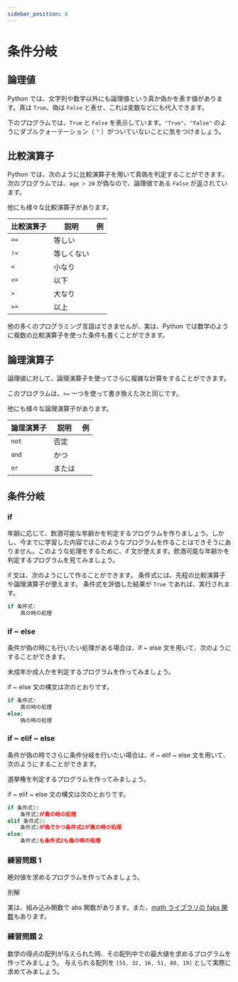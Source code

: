 ```yaml
---
sidebar_position: 8
---
```



# 条件分岐

## 論理値

Python では、文字列や数字以外にも論理値という真か偽かを表す値があります。真は `True`、偽は `False` と表せ、これは変数などにも代入できます。

下のプログラムでは、`True` と `False` を表示しています。`"True"`、`"False"` のようにダブルクォーテーション（ `"` ）がついていないことに気をつけましょう。

<ViewSource path="/if/true.ipynb" />

<ViewSource path="/if/false.ipynb" />

## 比較演算子

Python では、次のように比較演算子を用いて真偽を判定することができます。次のプログラムでは、`age > 20` が偽なので、論理値である `False` が返されています。

<ViewSource path="/if/comparison_operator.ipynb" />

他にも様々な比較演算子があります。

| 比較演算子 | 説明       | 例                                        |
| ---------- | ---------- | ----------------------------------------- |
| `==`       | 等しい     | <ViewSource path="/if/eq.ipynb" />        |
| `!=`       | 等しくない | <ViewSource path="/if/neq.ipynb" />       |
| `<`        | 小なり     | <ViewSource path="/if/less_than.ipynb" /> |
| `<=`       | 以下       | <ViewSource path="/if/below.ipynb" />     |
| `>`        | 大なり     | <ViewSource path="/if/greater.ipynb" />   |
| `>=`       | 以上       | <ViewSource path="/if/over.ipynb" />      |

他の多くのプログラミング言語はできませんが、実は、Python では数学のように複数の比較演算子を使った条件も書くことができます。

<ViewSource path="/if/comparison_operator2.ipynb" />

## 論理演算子

論理値に対して、論理演算子を使ってさらに複雑な計算をすることができます。

<ViewSource path="/if/logical_operator.ipynb" />

このプログラムは、`>=` 一つを使って書き換えた次と同じです。

<ViewSource path="/if/logical_operator2.ipynb" />

他にも様々な論理演算子があります。

| 論理演算子 | 説明   | 例                                  |
| ---------- | ------ | ----------------------------------- |
| `not`      | 否定   | <ViewSource path="/if/not.ipynb" /> |
| `and`      | かつ   | <ViewSource path="/if/and.ipynb" /> |
| `or`       | または | <ViewSource path="/if/or.ipynb" />  |

## 条件分岐

### if

年齢に応じて、飲酒可能な年齢かを判定するプログラムを作りましょう。しかし、今までに学習した内容ではこのようなプログラムを作ることはできそうにありません。このような処理をするために、if 文が使えます。飲酒可能な年齢かを判定するプログラムを見てみましょう。

<ViewSource path="/if/alcohol.ipynb" />

if 文は、次のようにして作ることができます。
条件式には、先程の比較演算子や論理演算子が使えます。
条件式を評価した結果が `True` であれば、実行されます。

```python
if 条件式:
    真の時の処理
```

### if ~ else

条件が偽の時にも行いたい処理がある場合は、if ~ else 文を用いて、次のようにすることができます。

未成年か成人かを判定するプログラムを作ってみましょう。

<ViewSource path="/if/legal_age.ipynb" />

if ~ else 文の構文は次のとおりです。

```python
if 条件式:
    真の時の処理
else:
    偽の時の処理
```

### if ~ elif ~ else

条件が偽の時でさらに条件分岐を行いたい場合は、if ~ elif ~ else 文を用いて、次のようにすることができます。

選挙権を判定するプログラムを作ってみましょう。

<ViewSource path="/if/the_right_to_vote.ipynb" />

if ~ elif ~ else 文の構文は次のとおりです。

```python
if 条件式1:
    条件式1が真の時の処理
elif 条件式2:
    条件式1が偽でかつ条件式2が真の時の処理
else:
    条件式1も条件式2も偽の時の処理
```

### 練習問題 1

絶対値を求めるプログラムを作ってみましょう。

<Answer>
<ViewSource path="/if/abs.ipynb" />

別解

<ViewSource path="/if/abs2.ipynb" />

実は、組み込み関数で abs 関数があります。また、[math ライブラリの fabs 関数](https://docs.python.org/ja/3/library/math.html#math.fabs)もあります。

<ViewSource path="/if/abs_default.ipynb" />

<ViewSource path="/if/abs_math.ipynb" />

</Answer>

### 練習問題 2

数学の得点の配列が与えられた時、その配列中での最大値を求めるプログラムを作ってみましょう。
与えられる配列を `[55, 32, 16, 51, 80, 19]` として実際に求めてみましょう。

<Answer>
  <ViewSource path="/if/max.ipynb" />
</Answer>
